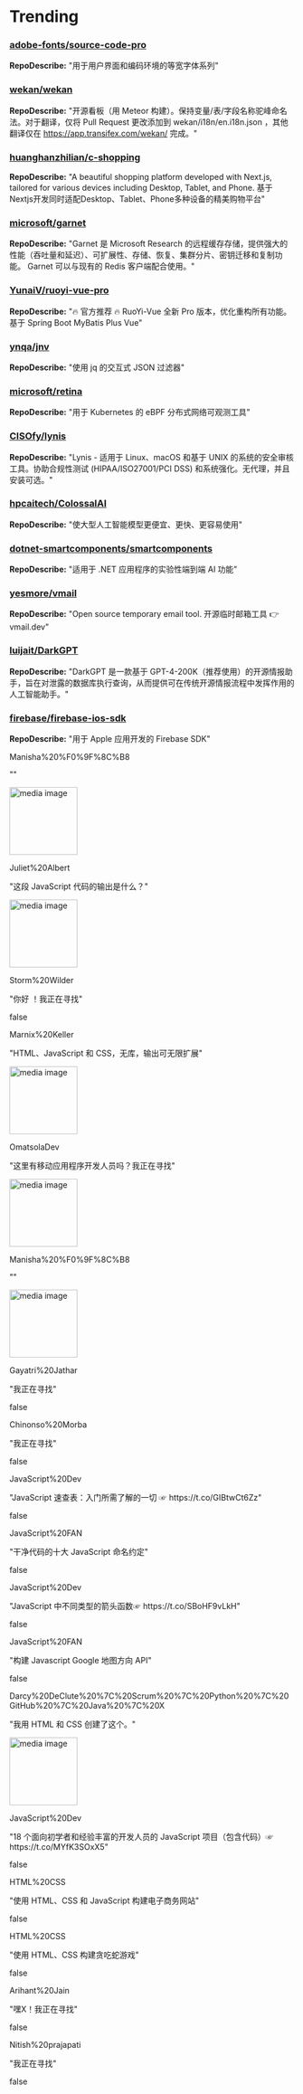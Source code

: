 
# Trending

### [adobe-fonts/source-code-pro](https://github.com/adobe-fonts/source-code-pro)
**RepoDescribe:** "用于用户界面和编码环境的等宽字体系列"
  

### [wekan/wekan](https://github.com/wekan/wekan)
**RepoDescribe:** "开源看板（用 Meteor 构建）。保持变量/表/字段名称驼峰命名法。对于翻译，仅将 Pull Request 更改添加到 wekan/i18n/en.i18n.json ，其他翻译仅在 https://app.transifex.com/wekan/ 完成。"
  

### [huanghanzhilian/c-shopping](https://github.com/huanghanzhilian/c-shopping)
**RepoDescribe:** "A beautiful shopping platform developed with Next.js, tailored for various devices including Desktop, Tablet, and Phone. 基于Nextjs开发同时适配Desktop、Tablet、Phone多种设备的精美购物平台"
  

### [microsoft/garnet](https://github.com/microsoft/garnet)
**RepoDescribe:** "Garnet 是 Microsoft Research 的远程缓存存储，提供强大的性能（吞吐量和延迟）、可扩展性、存储、恢复、集群分片、密钥迁移和复制功能。 Garnet 可以与现有的 Redis 客户端配合使用。"
  

### [YunaiV/ruoyi-vue-pro](https://github.com/YunaiV/ruoyi-vue-pro)
**RepoDescribe:** "🔥 官方推荐 🔥 RuoYi-Vue 全新 Pro 版本，优化重构所有功能。基于 Spring Boot   MyBatis Plus   Vue"
  

### [ynqa/jnv](https://github.com/ynqa/jnv)
**RepoDescribe:** "使用 jq 的交互式 JSON 过滤器"
  

### [microsoft/retina](https://github.com/microsoft/retina)
**RepoDescribe:** "用于 Kubernetes 的 eBPF 分布式网络可观测工具"
  

### [CISOfy/lynis](https://github.com/CISOfy/lynis)
**RepoDescribe:** "Lynis - 适用于 Linux、macOS 和基于 UNIX 的系统的安全审核工具。协助合规性测试 (HIPAA/ISO27001/PCI DSS) 和系统强化。无代理，并且安装可选。"
  

### [hpcaitech/ColossalAI](https://github.com/hpcaitech/ColossalAI)
**RepoDescribe:** "使大型人工智能模型更便宜、更快、更容易使用"
  

### [dotnet-smartcomponents/smartcomponents](https://github.com/dotnet-smartcomponents/smartcomponents)
**RepoDescribe:** "适用于 .NET 应用程序的实验性端到端 AI 功能"
  

### [yesmore/vmail](https://github.com/yesmore/vmail)
**RepoDescribe:** "Open source temporary email tool. 开源临时邮箱工具 👉 vmail.dev"
  

### [luijait/DarkGPT](https://github.com/luijait/DarkGPT)
**RepoDescribe:** "DarkGPT 是一款基于 GPT-4-200K（推荐使用）的开源情报助手，旨在对泄露的数据库执行查询，从而提供可在传统开源情报流程中发挥作用的人工智能助手。"
  

### [firebase/firebase-ios-sdk](https://github.com/firebase/firebase-ios-sdk)
**RepoDescribe:** "用于 Apple 应用开发的 Firebase SDK"
  

<TwoColumnLayout>
  <div>
    <p>Manisha%20%F0%9F%8C%B8</p>
    <p>""</p>
  </div>
  <img width="120" src="https://pbs.twimg.com/media/GJPukt6WUAEtfMu.jpg" alt="media image" />
</TwoColumnLayout>
  

<TwoColumnLayout>
  <div>
    <p>Juliet%20Albert</p>
    <p>"这段 JavaScript 代码的输出是什么？"</p>
  </div>
  <img width="120" src="https://pbs.twimg.com/media/GJQcAm7XoAA1xKl.jpg" alt="media image" />
</TwoColumnLayout>
  

<TwoColumnLayout>
  <div>
    <p>Storm%20Wilder</p>
    <p>"你好 ！我正在寻找"</p>
  </div>
  false
</TwoColumnLayout>
  

<TwoColumnLayout>
  <div>
    <p>Marnix%20Keller</p>
    <p>"HTML、JavaScript 和 CSS，无库，输出可无限扩展"</p>
  </div>
  <img width="120" src="https://pbs.twimg.com/media/GJQ4qWJWEAAwDNU.jpg" alt="media image" />
</TwoColumnLayout>
  

<TwoColumnLayout>
  <div>
    <p>OmatsolaDev</p>
    <p>"这里有移动应用程序开发人员吗？我正在寻找"</p>
  </div>
  <img width="120" src="https://pbs.twimg.com/media/GJLpy7ZWsAAgpDE.jpg" alt="media image" />
</TwoColumnLayout>
  

<TwoColumnLayout>
  <div>
    <p>Manisha%20%F0%9F%8C%B8</p>
    <p>""</p>
  </div>
  <img width="120" src="https://pbs.twimg.com/media/GJNJDuuXAAE5e9x.jpg" alt="media image" />
</TwoColumnLayout>
  

<TwoColumnLayout>
  <div>
    <p>Gayatri%20Jathar</p>
    <p>"我正在寻找"</p>
  </div>
  false
</TwoColumnLayout>
  

<TwoColumnLayout>
  <div>
    <p>Chinonso%20Morba</p>
    <p>"我正在寻找"</p>
  </div>
  false
</TwoColumnLayout>
  

<TwoColumnLayout>
  <div>
    <p>JavaScript%20Dev</p>
    <p>"JavaScript 速查表：入门所需了解的一切 ☞ https://t.co/GIBtwCt6Zz"</p>
  </div>
  false
</TwoColumnLayout>
  

<TwoColumnLayout>
  <div>
    <p>JavaScript%20FAN</p>
    <p>"干净代码的十大 JavaScript 命名约定"</p>
  </div>
  false
</TwoColumnLayout>
  

<TwoColumnLayout>
  <div>
    <p>JavaScript%20Dev</p>
    <p>"JavaScript 中不同类型的箭头函数☞ https://t.co/SBoHF9vLkH"</p>
  </div>
  false
</TwoColumnLayout>
  

<TwoColumnLayout>
  <div>
    <p>JavaScript%20FAN</p>
    <p>"构建 Javascript Google 地图方向 API"</p>
  </div>
  false
</TwoColumnLayout>
  

<TwoColumnLayout>
  <div>
    <p>Darcy%20DeClute%20%7C%20Scrum%20%7C%20Python%20%7C%20GitHub%20%7C%20Java%20%7C%20X</p>
    <p>"我用 HTML 和 CSS 创建了这个。"</p>
  </div>
  <img width="120" src="https://pbs.twimg.com/media/GJMuEOwWYAEPzFN.jpg" alt="media image" />
</TwoColumnLayout>
  

<TwoColumnLayout>
  <div>
    <p>JavaScript%20Dev</p>
    <p>"18 个面向初学者和经验丰富的开发人员的 JavaScript 项目（包含代码）☞ https://t.co/MYfK3SOxX5"</p>
  </div>
  false
</TwoColumnLayout>
  

<TwoColumnLayout>
  <div>
    <p>HTML%20CSS</p>
    <p>"使用 HTML、CSS 和 JavaScript 构建电子商务网站"</p>
  </div>
  false
</TwoColumnLayout>
  

<TwoColumnLayout>
  <div>
    <p>HTML%20CSS</p>
    <p>"使用 HTML、CSS 构建贪吃蛇游戏"</p>
  </div>
  false
</TwoColumnLayout>
  

<TwoColumnLayout>
  <div>
    <p>Arihant%20Jain</p>
    <p>"嘿X！我正在寻找"</p>
  </div>
  false
</TwoColumnLayout>
  

<TwoColumnLayout>
  <div>
    <p>Nitish%20prajapati</p>
    <p>"我正在寻找"</p>
  </div>
  false
</TwoColumnLayout>
  